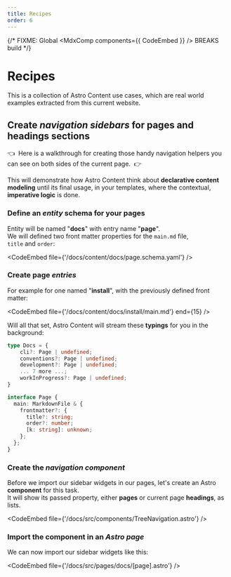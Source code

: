```yaml
---
title: Recipes
order: 6
---
```


{/* FIXME: Global <MdxComp components={{ CodeEmbed }} /> BREAKS build */}

# Recipes

This is a collection of Astro Content use cases, which are real world examples
extracted from this current website.

## Create _navigation sidebars_ for pages and headings sections

👈  Here is a walkthrough for creating those handy navigation helpers you can see
on both sides of the current page.  👉

This will demonstrate how Astro Content think about **declarative
content modeling** until its final usage, in your templates,
where the contextual, **imperative logic** is done.

### Define an _entity_ schema for your pages

Entity will be named "**docs**" with entry name "**page**".  
We will defined two front matter properties for the `main.md` file,  
`title` and `order`:

<CodeEmbed file={'/docs/content/docs/page.schema.yaml'} />

### Create page _entries_

For example for one named "**install**", with the previously defined front matter:

<CodeEmbed file={'/docs/content/docs/install/main.md'} end={15} />

Will all that set, Astro Content will stream these **typings** for you in the background:

```ts
type Docs = {
    cli?: Page | undefined;
    conventions?: Page | undefined;
    development?: Page | undefined;
    ... 7 more ...;
    workInProgress?: Page | undefined;
}

interface Page {
  main: MarkdownFile & {
    frontmatter?: {
      title?: string;
      order?: number;
      [k: string]: unknown;
    };
  };
}
```

### Create the _navigation component_

Before we import our sidebar widgets in our pages, let's create an Astro **component**
for this task.  
It will show its passed property, either **pages** or current page **headings**, as lists.

<CodeEmbed file={'/docs/src/components/TreeNavigation.astro'} />

### Import the component in an _Astro page_

We can now import our sidebar widgets like this:

<CodeEmbed file={'/docs/src/pages/docs/[page].astro'} />
